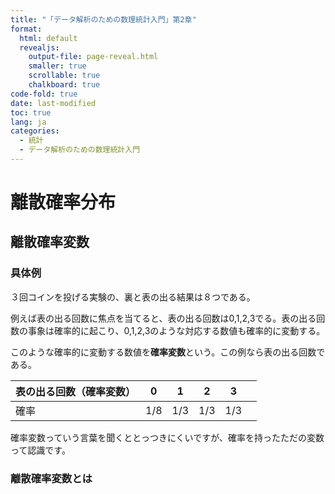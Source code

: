```yaml
---
title: "「データ解析のための数理統計入門」第2章"
format:
  html: default
  revealjs:
    output-file: page-reveal.html
    smaller: true
    scrollable: true
    chalkboard: true
code-fold: true
date: last-modified
toc: true
lang: ja
categories:
  - 統計
  - データ解析のための数理統計入門
---
```


# 離散確率分布

## 離散確率変数

### 具体例

３回コインを投げる実験の、裏と表の出る結果は８つである。

例えば表の出る回数に焦点を当てると、表の出る回数は0,1,2,3でる。表の出る回数の事象は確率的に起こり、0,1,2,3のような対応する数値も確率的に変動する。

このような確率的に変動する数値を**確率変数**という。この例なら表の出る回数である。

|表の出る回数（確率変数）| 0 | 1 |2 |3|
|-----|-----|-----|-----|-----|-----|
|確率| 1/8 | 1/3 |1/3 |1/3|

確率変数っていう言葉を聞くととっつきにくいですが、確率を持ったただの変数って認識です。

### 離散確率変数とは

